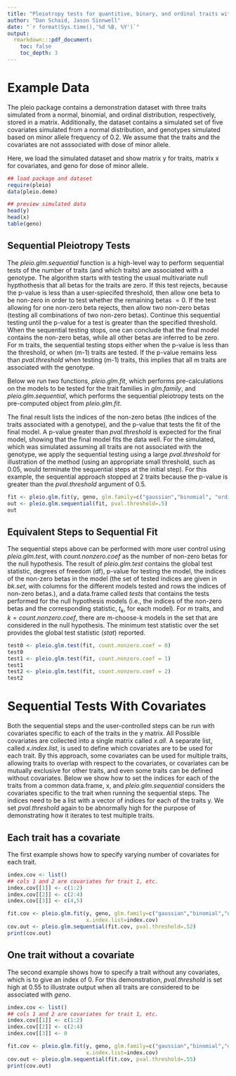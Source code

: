 ```yaml
---
title: "Pleiotropy tests for quantitive, binary, and ordinal traits with covariates"
author: "Dan Schaid, Jason Sinnwell"
date: "`r format(Sys.time(),'%d %B, %Y')`"
output: 
  rmarkdown:::pdf_document:
    toc: false
    toc_depth: 3
---
```


Example Data
=============

The pleio package contains a demonstration dataset with three traits simulated from
a normal, binomial, and ordinal distribution, respectively, stored in a matrix. Additionally,
the dataset contains a simulated set of five covariates simulated from a normal distribution,
and genotypes simulated based on minor allele frequency of 0.2. We assume that the traits and 
the covariates are not asssociated with dose of minor allele.

Here, we load the simulated dataset and show matrix y for traits, matrix x for covariates, 
and geno for dose of minor allele.

```r
## load package and dataset
require(pleio)
data(pleio.demo)

## preview simulated data
head(y)
head(x)
table(geno)
```

## Sequential Pleiotropy Tests

The *pleio.glm.sequential* function is a high-level way to perform sequential tests of the number of traits
(and which traits) are associated with a genotype. The algorithm starts with testing the usual multivariate null
hypthothesis that all betas for the traits are zero. If this test rejects, because the p-value is less than a
user-spiecifed threshold, then allow one beta to be non-zero in order to test whether the remaining betas $= 0$.
If the test allowing for one non-zero beta rejects, then allow two non-zero betas (testing all combinations of
two non-zero betas). Continue this sequential testing until the p-value for a test is greater than the specified
threshold. When the sequential testing stops, one can conclude that the final model contains the non-zero betas,
while all other betas are inferred to be zero. For m traits, the sequential testing stops either when the p-value
is less than the threshold, or when (m-1) traits are tested. If the p-value remains less than *pval.threshold*
when testing (m-1) traits, this implies that all m traits are associated with the genotype. 

Below we run two functions, *pleio.glm.fit*, which performs pre-calculations on the models to be tested for the
trait families in *glm.family*, and *pleio.glm.sequential*, which performs the sequential pleiotropy tests on the
pre-computed object from *pleio.glm.fit*.

The final result lists the indices of the non-zero betas (the indices of the traits associated with a genotype),
and the p-value that tests the fit of the final model. A p-value greater than *pval.threshold* is expected for the
final model, showing that the final model fits the data well. For the simulated, which was simulated assuming all
traits are not associated with the genotype, we apply the sequential testing using a large *pval.threshold* for
illustration of the method (using an appropriate small threshold, such as 0.05, would terminate the sequential
steps at the initial step). For this example, the sequential approach stopped at 2 traits because the p-value is
greater than the *pval.threshold* argument of 0.5.

```r
fit <- pleio.glm.fit(y, geno, glm.family=c("gaussian","binomial", "ordinal"))
out <- pleio.glm.sequential(fit, pval.threshold=.5)
out
```

## Equivalent Steps to Sequential Fit

The sequential steps above can be performed with more user control using *pleio.glm.test*, with
*count.nonzero.coef* as the number of non-zero betas for the null hypothesis. The result of
*pleio.glm.test* contains the global test statistic, degrees of freedom (df), p-value for testing the
model, the indices of the non-zero betas in the model (the set of tested indices are given in *bk.set*, with
columns for the different models tested and rows the indices of non-zero betas.), and a data.frame
called *tests* that contains the tests performed for the null hypothesis models (i.e., the indices of the
non-zero betas and the corresponding statistic, $t_{k}$, for each model). For $m$ traits, and
$k = count.nonzero.coef$, there are m-choose-k models in the set that are considered in the null hypothesis.
The minimum test statistic over the set provides the global test statistic (*stat*) reported.

```r
test0 <- pleio.glm.test(fit, count.nonzero.coef = 0)
test0
test1 <- pleio.glm.test(fit, count.nonzero.coef = 1)
test1
test2 <- pleio.glm.test(fit, count.nonzero.coef = 2)
test2
```

Sequential Tests With Covariates
=======================================

Both the sequential steps and the user-controlled steps can be run with covariates specific to each of the
traits in the y matrix. All Possible covariates are collected into a single matrix called *x.all*.
A separate list, called *x.index.list*, is used to define which covariates are to be used for each trait.
By this approach, some covariates can be used for multiple traits, allowing traits to overlap with respect
to the covariates, or covariates can be mutually exclusive for other traits, and even some traits can be
defined without covariates. Below we show how to set the indices for each of the traits from a common
data.frame, x, and *pleio.glm.sequential* considers the covariates specific to the trait when running the sequential steps.
The indices need to be a list with a vector of indices for each of the traits y. We set *pval.threshold* again to
be abnormally high for the purpose of demonstrating how it iterates to test multiple traits.

## Each trait has a covariate

The first example shows how to specify varying number of covariates for each trait.

```r
index.cov <- list()
## cols 1 and 2 are covariates for trait 1, etc.
index.cov[[1]] <- c(1:2)
index.cov[[2]] <- c(2:4)
index.cov[[3]] <- c(4,5)

fit.cov <- pleio.glm.fit(y, geno, glm.family=c("gaussian","binomial","ordinal"), x.all=x, 
                         x.index.list=index.cov)
cov.out <- pleio.glm.sequential(fit.cov, pval.threshold=.52)
print(cov.out)
```

## One trait without a covariate

The second example shows how to specify a trait without any covariates, which is to give an index of 0. For this demonstration, *pval.threshold* is set high at 0.55 to illustrate output when all traits are considered to be associated with *geno*.

```r
index.cov <- list()
## cols 1 and 2 are covariates for trait 1, etc.
index.cov[[1]] <- c(1:2)
index.cov[[2]] <- c(2:4)
index.cov[[3]] <- 0

fit.cov <- pleio.glm.fit(y, geno, glm.family=c("gaussian","binomial","ordinal"), x.all=x, 
                         x.index.list=index.cov)
cov.out <- pleio.glm.sequential(fit.cov, pval.threshold=.55)
print(cov.out)
```

